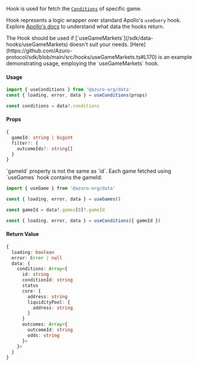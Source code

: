 
Hook is used for fetch the [`Conditions`](/concepts/glossary#condition) of specific game.

Hook represents a logic wrapper over standard Apollo's `useQuery` hook. Explore [Apollo's docs](https://www.apollographql.com/docs/react/api/react/hooks#usequery) to understand what data the hooks return.

<Callout type="warning">
The Hook should be used if [`useGameMarkets`](/sdk/data-hooks/useGameMarkets) doesn't suit your needs. [Here](https://github.com/Azuro-protocol/sdk/blob/main/src/hooks/useGameMarkets.ts#L170) is an example demonstrating usage, employing the `useGameMarkets` hook.
</Callout>

#### Usage

```ts
import { useConditions } from '@azuro-org/data'
const { loading, error, data } = useConditions(props)

const conditions = data?.conditions
```

#### Props

```ts
{
  gameId: string | bigint
  filter?: {
    outcomeIds?: string[]
  }
}
```

<Callout type="warning">
  `gameId` property is not the same as `id`. Each game fetched using `useGames` hook contains the gameId:

  ```ts
  import { useGame } from '@azuro-org/data'

  const { loading, error, data } = useGames()

  const gameId = data?.games[0]?.gameId

  const { loading, error, data } = useConditions({ gameId })
  ```
</Callout>

#### Return Value

```ts
{
  loading: boolean
  error: Error | null
  data: {
    conditions: Array<{
      id: string
      conditionId: string
      status
      core: {
        address: string
        liquidityPool: {
          address: string
        }
      }
      outcomes: Array<{
        outcomeId: string
        odds: string
      }>
    }>
  }
}
```
